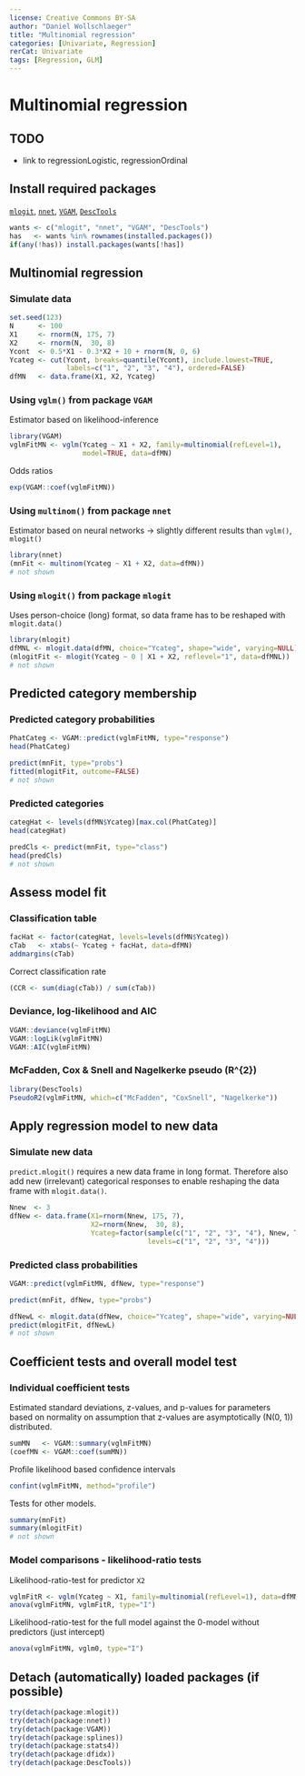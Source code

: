 ```yaml
---
license: Creative Commons BY-SA
author: "Daniel Wollschlaeger"
title: "Multinomial regression"
categories: [Univariate, Regression]
rerCat: Univariate
tags: [Regression, GLM]
---
```


Multinomial regression
=========================

TODO
-------------------------

 - link to regressionLogistic, regressionOrdinal

Install required packages
-------------------------

[`mlogit`](https://cran.r-project.org/package=mlogit), [`nnet`](https://cran.r-project.org/package=nnet), [`VGAM`](https://cran.r-project.org/package=VGAM), [`DescTools`](https://cran.r-project.org/package=DescTools)

```r
wants <- c("mlogit", "nnet", "VGAM", "DescTools")
has   <- wants %in% rownames(installed.packages())
if(any(!has)) install.packages(wants[!has])
```

Multinomial regression
----------------------

### Simulate data
    
```r
set.seed(123)
N      <- 100
X1     <- rnorm(N, 175, 7)
X2     <- rnorm(N,  30, 8)
Ycont  <- 0.5*X1 - 0.3*X2 + 10 + rnorm(N, 0, 6)
Ycateg <- cut(Ycont, breaks=quantile(Ycont), include.lowest=TRUE,
              labels=c("1", "2", "3", "4"), ordered=FALSE)
dfMN   <- data.frame(X1, X2, Ycateg)
```

### Using `vglm()` from package `VGAM`

Estimator based on likelihood-inference

```r
library(VGAM)
vglmFitMN <- vglm(Ycateg ~ X1 + X2, family=multinomial(refLevel=1),
                  model=TRUE, data=dfMN)
```

Odds ratios

```r
exp(VGAM::coef(vglmFitMN))
```

### Using `multinom()` from package `nnet`

Estimator based on neural networks -> slightly different results than `vglm()`, `mlogit()`

```r
library(nnet)
(mnFit <- multinom(Ycateg ~ X1 + X2, data=dfMN))
# not shown
```

### Using `mlogit()` from package `mlogit`

Uses person-choice (long) format, so data frame has to be reshaped with `mlogit.data()`

```r
library(mlogit)
dfMNL <- mlogit.data(dfMN, choice="Ycateg", shape="wide", varying=NULL)
(mlogitFit <- mlogit(Ycateg ~ 0 | X1 + X2, reflevel="1", data=dfMNL))
# not shown
```

Predicted category membership
-------------------------

### Predicted category probabilities

```r
PhatCateg <- VGAM::predict(vglmFitMN, type="response")
head(PhatCateg)
```

```r
predict(mnFit, type="probs")
fitted(mlogitFit, outcome=FALSE)
# not shown
```

### Predicted categories

```r
categHat <- levels(dfMN$Ycateg)[max.col(PhatCateg)]
head(categHat)
```

```r
predCls <- predict(mnFit, type="class")
head(predCls)
# not shown
```

Assess model fit
-------------------------

### Classification table

```r
facHat <- factor(categHat, levels=levels(dfMN$Ycateg))
cTab   <- xtabs(~ Ycateg + facHat, data=dfMN)
addmargins(cTab)
```

Correct classification rate

```r
(CCR <- sum(diag(cTab)) / sum(cTab))
```

### Deviance, log-likelihood and AIC

```r
VGAM::deviance(vglmFitMN)
VGAM::logLik(vglmFitMN)
VGAM::AIC(vglmFitMN)
```

### McFadden, Cox & Snell and Nagelkerke pseudo \(R^{2}\)

```r
library(DescTools)
PseudoR2(vglmFitMN, which=c("McFadden", "CoxSnell", "Nagelkerke"))
```

Apply regression model to new data
-------------------------

### Simulate new data

`predict.mlogit()` requires a new data frame in long format. Therefore also add new (irrelevant) categorical responses to enable reshaping the data frame with `mlogit.data()`.

```r
Nnew  <- 3
dfNew <- data.frame(X1=rnorm(Nnew, 175, 7),
                    X2=rnorm(Nnew,  30, 8),
                    Ycateg=factor(sample(c("1", "2", "3", "4"), Nnew, TRUE),
                                  levels=c("1", "2", "3", "4")))
```

### Predicted class probabilities

```r
VGAM::predict(vglmFitMN, dfNew, type="response")
```

```r
predict(mnFit, dfNew, type="probs")

dfNewL <- mlogit.data(dfNew, choice="Ycateg", shape="wide", varying=NULL)
predict(mlogitFit, dfNewL)
# not shown
```

Coefficient tests and overall model test
-------------------------

### Individual coefficient tests

Estimated standard deviations, z-values, and p-values for parameters based on normality on assumption that z-values are asymptotically \(N(0, 1)\) distributed.

```r
sumMN   <- VGAM::summary(vglmFitMN)
(coefMN <- VGAM::coef(sumMN))
```

Profile likelihood based confidence intervals

```r
confint(vglmFitMN, method="profile")
```

Tests for other models.

```r
summary(mnFit)
summary(mlogitFit)
# not shown
```

### Model comparisons - likelihood-ratio tests

Likelihood-ratio-test for predictor `X2`

```r
vglmFitR <- vglm(Ycateg ~ X1, family=multinomial(refLevel=1), data=dfMN)
anova(vglmFitMN, vglmFitR, type="I")
```

Likelihood-ratio-test for the full model against the 0-model without predictors (just intercept)

```r
anova(vglmFitMN, vglm0, type="I")
```

Detach (automatically) loaded packages (if possible)
-------------------------

```r
try(detach(package:mlogit))
try(detach(package:nnet))
try(detach(package:VGAM))
try(detach(package:splines))
try(detach(package:stats4))
try(detach(package:dfidx))
try(detach(package:DescTools))
```
